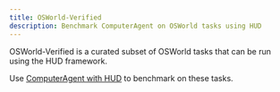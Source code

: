```yaml
---
title: OSWorld-Verified
description: Benchmark ComputerAgent on OSWorld tasks using HUD
---
```


OSWorld-Verified is a curated subset of OSWorld tasks that can be run using the HUD framework.

Use [ComputerAgent with HUD](../integrations/hud) to benchmark on these tasks.

